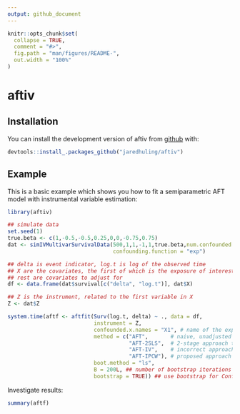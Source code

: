 ```yaml
---
output: github_document
---
```


<!-- README.md is generated from README.Rmd. Please edit that file -->

```r
knitr::opts_chunk$set(
  collapse = TRUE,
  comment = "#>",
  fig.path = "man/figures/README-",
  out.width = "100%"
)
```
# aftiv


## Installation

You can install the development version of aftiv from [github](https://github.com/jaredhuling/aftiv) with:

``` r
devtools::install_.packages_github("jaredhuling/aftiv")
```

## Example

This is a basic example which shows you how to fit a semiparametric AFT model with instrumental variable estimation:

```r
library(aftiv)
```

```r

## simulate data
set.seed(1)
true.beta <- c(1,-0.5,-0.5,0.25,0,0,-0.75,0.75)
dat <- simIVMultivarSurvivalData(500,1,1,-1,1,true.beta,num.confounded = 1,
                                 confounding.function = "exp")

## delta is event indicator, log.t is log of the observed time
## X are the covariates, the first of which is the exposure of interest, the 
## rest are covariates to adjust for
df <- data.frame(dat$survival[c("delta", "log.t")], dat$X)

## Z is the instrument, related to the first variable in X
Z <- dat$Z

system.time(aftf <- aftfit(Surv(log.t, delta) ~ ., data = df, 
                           instrument = Z, 
                           confounded.x.names = "X1", # name of the exposure of interest
                           method = c("AFT",       # naive, unadjusted (biased) estimator
                                      "AFT-2SLS",  # 2-stage approach that relies on IV model
                                      "AFT-IV",    # incorrect approach
                                      "AFT-IPCW"), # proposed approach of Huling, et al
                           boot.method = "ls", 
                           B = 200L, ## number of bootstrap iterations
                           bootstrap = TRUE)) ## use bootstrap for Conf Intervals


```

Investigate results:
```r
summary(aftf)
```

